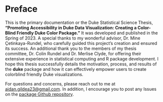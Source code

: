 # Preface {.unnumbered}

This is the primary documentation or the Duke Statistical Science Thesis, **"Promoting Accessibility in Duke Data Visualization: Creating a Color-Blind Friendly Duke Color Package."** It was developed and published in the Spring of 2023.
A special thanks to my wonderful advisor, Dr. Mine Çetinkaya-Rundel, who carefully guided this project's creation and ensured its success.
An additional thank you to the members of my thesis committee, Dr. Colin Rundel and Dr. Merlise Clyde, for offering their extensive experience in statistical computing and R package development.
I hope this thesis successfully details the motivation, process, and results of the **duke** package and how it can effectively empower users to create colorblind friendly Duke visualizations.

For questions and concerns, please reach out to me at [aidan.gildea23\@gmail.com](mailto:aidan.gildea23@gmail.com).
In addition, I encourage you to post any Issues on the [package Github repository](https://github.com/aidangildea/duke).
